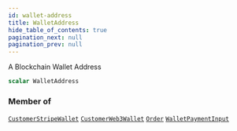 ```yaml
---
id: wallet-address
title: WalletAddress
hide_table_of_contents: true
pagination_next: null
pagination_prev: null
---
```








A Blockchain Wallet Address

```graphql
scalar WalletAddress
```




### Member of

[`CustomerStripeWallet`](/objects/customer-stripe-wallet)  <Badge class="secondary" text="object"/><Bullet />[`CustomerWeb3Wallet`](/objects/customer-web-3-wallet)  <Badge class="secondary" text="object"/><Bullet />[`Order`](/objects/order)  <Badge class="secondary" text="object"/><Bullet />[`WalletPaymentInput`](/inputs/wallet-payment-input)  <Badge class="secondary" text="input"/>



